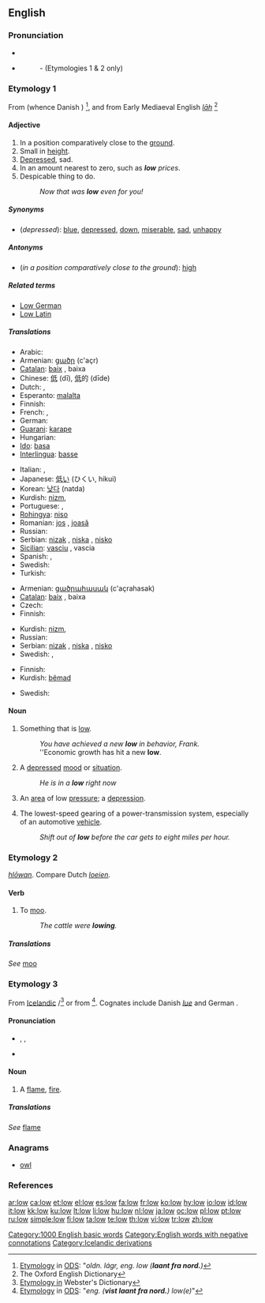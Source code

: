 ==English==

{{rank|laid|cold|led|518|low|American|bad|forward}}

===Pronunciation===
* {{IPA|/loʊ/}}
* {{audio|en-us-low.ogg|Audio (US)}}
*: {{rhymes|əʊ}} -  (Etymologies 1 & 2 only)

===Etymology 1===
From {{etyl|non}} {{term|lágr}} (whence Danish {{term|lav}}) <ref>[http://ordnet.dk/ods/opslag?id=490877 Etymology] in [[:w:da:ODS|ODS]]: "''oldn. lágr, eng. low ('''laant fra nord.''')''</ref>, and from Early Mediaeval English ''[[lāh]]'' <ref>The Oxford English Dictionary</ref>

====Adjective====
{{en-adj|er}}

# In a position comparatively close to the [[ground]].
# Small in [[height]].
# [[depressed|Depressed]], sad.
# In an amount nearest to zero, such as '''''low''' prices''.
# Despicable thing to do.
#: ''Now that was '''low''' even for you!''

=====Synonyms=====
* (''depressed''): [[blue]], [[depressed]], [[down]], [[miserable]], [[sad]], [[unhappy]]

=====Antonyms=====
* (''in a position comparatively close to the ground''): [[high]]

=====Related terms=====
* [[Low German]]
* [[Low Latin]]

=====Translations=====
{{trans-top|in a position comparatively close to the ground}}
* Arabic: {{Arab|[[منخفض]]}} {{IPAchar|(munxáfeḍ)}}
* Armenian: [[ցածր]] (c'açr)
* [[Catalan]]: [[baix]] {{m}}, baixa {{f}}
* Chinese: [[低]] (dī), [[低]]的 (dīde)
* Dutch: {{t+|nl|laag}}, {{t|nl|lage}}
* Esperanto: [[malalta]]
* Finnish: {{t-|fi|alhainen}}
* French: {{t+|fr|bas|m}}, {{t+|fr|basse|f}}
* German: {{t+|de|niedrig}}
* [[Guarani]]: [[karape]]
* Hungarian: {{t+|hu|alacsony}}
* [[Ido]]: [[basa]]
* [[Interlingua]]: [[basse]]
{{trans-mid}}
* Italian: {{t+|it|basso|m}}, {{t+|it|bassa|f}}
* Japanese: [[低い]] (ひくい, hikui)
* Korean: [[낮다]] (natda)
* Kurdish: [[nizm]], {{KUchar|[[نزم]]}}
* Portuguese: {{t|pt|baixo|m}}, {{t|pt|baixa|f}}
* [[Rohingya]]: [[niso]]
* Romanian: [[jos]] {{m}}, [[joasă]] {{f}}
* Russian: {{t+|ru|низкий|tr=nízkij|sc=Cyrl}}
* Serbian: [[nizak]] {{m}}, [[niska]] {{f}}, [[nisko]] {{n}}
* [[Sicilian]]: [[vasciu]] {{m}}, vascia {{f}}
* Spanish: {{t+|es|bajo|m}}, {{t-|es|baja|f}}
* Swedish: {{t+|sv|låg}}
* Turkish: {{t+|tr|alçak}}
{{trans-bottom}}

{{trans-top|small height}}
* Armenian: [[ցածրահասակ]] (c'açrahasak)
* [[Catalan]]: [[baix]] {{m}}, baixa {{f}}
* Czech: {{t+|cs|nízký|m}}
* Finnish: {{t+|fi|matala}}
{{trans-mid}}
* Kurdish: [[nizm]], {{KUchar|[[نزم]]}}
* Russian: {{t+|ru|низкий|tr=nízkij|sc=Cyrl}}
* Serbian: [[nizak]] {{m}}, [[niska]] {{f}}, [[nisko]] {{n}}
* Swedish: {{t+|sv|kort}}, {{t+|sv|låg}}
{{trans-bottom}}

{{trans-top|depressed, sad}}
* Finnish: {{t-|fi|alakuloinen}}
* Kurdish: [[bêmad]]
{{trans-mid}}
* Swedish: {{t-|sv|nere}}
{{trans-bottom}}

====Noun====
{{en-noun}}

# Something that is [[low]]. 
#: ''You have achieved a new '''low''' in behavior, Frank.''
#: ''Economic growth has hit a new '''low'''.
# A [[depressed]] [[mood]] or [[situation]].
#: ''He is in a '''low''' right now''
# {{meteorology}} An [[area]] of low [[pressure]]; a [[depression]].
# The lowest-speed gearing of a power-transmission system, especially of an automotive [[vehicle]].
#: ''Shift out of '''low''' before the car gets to eight miles per hour.''

===Etymology 2===
{{etyl|ang}} ''[[hlōwan]]''. Compare Dutch ''[[loeien]]''.

====Verb====
{{en-verb}}

# {{intransitive}} To [[moo]].
#: ''The cattle were '''lowing'''.''

=====Translations=====
''See'' [[moo]]

===Etymology 3===
From [[w:Icelandic language|Icelandic]]  {{term|log}}/{{term|logi}}<ref>[http://machaut.uchicago.edu/?action=search&word=low&resource=Webster%27s&quicksearch=on Etymology in] Webster's Dictionary</ref> or from {{etyl|non}} {{term|logi}}<ref>[http://ordnet.dk/ods/opslag?id=494553 Etymology] in [[:da:ODS|ODS]]: "''eng. ('''vist laant fra nord.''') low(e)''"</ref>. Cognates include Danish ''[[lue]]'' and German {{term|Lohe}}.

====Pronunciation====
* {{enPR|lou}}, {{IPA|/laʊ/}}, {{SAMPA|/laU/}}
* {{rhymes|aʊ}}

====Noun====
{{en-noun}}

# {{countable}} A [[flame]], [[fire]].

=====Translations=====
''See'' [[flame]]

===Anagrams===
* [[owl]]

===References===
<references/>

[[Category:1000 English basic words]]
[[Category:English words with negative connotations]]
[[Category:Icelandic derivations]]

[[ar:low]]
[[ca:low]]
[[et:low]]
[[el:low]]
[[es:low]]
[[fa:low]]
[[fr:low]]
[[ko:low]]
[[hy:low]]
[[io:low]]
[[id:low]]
[[it:low]]
[[kk:low]]
[[ku:low]]
[[lt:low]]
[[li:low]]
[[hu:low]]
[[nl:low]]
[[ja:low]]
[[oc:low]]
[[pl:low]]
[[pt:low]]
[[ru:low]]
[[simple:low]]
[[fi:low]]
[[ta:low]]
[[te:low]]
[[th:low]]
[[vi:low]]
[[tr:low]]
[[zh:low]]